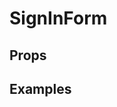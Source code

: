 

<Meta title="Forms/SignIn" component={SignInForm} />

# SignInForm

## Props

<ArgsTable of={SignInForm} />

## Examples

<Canvas>
  <Story name="Empty" parameters={commonParameters}>
    <SignInForm />
  </Story>
  <Story name="Filled" parameters={commonParameters}>
    <SignInForm
      prefill={SignInPrefillSchema.parse({
        email: 'jean@france.fr',
        password: 'mypassword',
        rememberMe: true,
      })}
    />
  </Story>
  <Story
    name="Logged out"
    parameters={{
      ...commonParameters,
      nextjs: {
        navigation: {
          query: {
            session_end: true,
          },
        },
      },
    }}
  >
    <SignInForm />
  </Story>
</Canvas>

